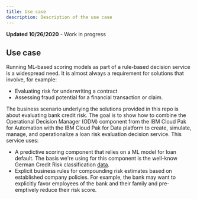 ```yaml
---
title: Use case
description: Description of the use case
---
```


<InlineNotification kind="warning">
<strong>Updated 10/26/2020</strong> - Work in progress
</InlineNotification>


## Use case
Running ML-based scoring models as part of a rule-based decision service is a widespread need. It is almost always a requirement for solutions that involve, for example:
- Evaluating risk for underwriting a contract
- Assessing fraud potential for a financial transaction or claim.

The business scenario underlying the solutions provided in this repo is about evaluating bank credit risk.
The goal is to show how to combine the Operational Decision Manager (ODM) component from the IBM Cloud Pak for Automation with the IBM Cloud Pak for Data platform to create, simulate, manage, and operationalize a loan risk evaluation decision service. This service uses:

- A predictive scoring component that relies on a ML model for loan default. The basis we're using for this component is the well-know German Credit Risk classification [data](https://archive.ics.uci.edu/ml/datasets/statlog+(german+credit+data)).
- Explicit business rules for compounding risk estimates based on established company policies. For example, the bank may want to explicitly favor employees of the bank and their family and pre-emptively reduce their risk score.




